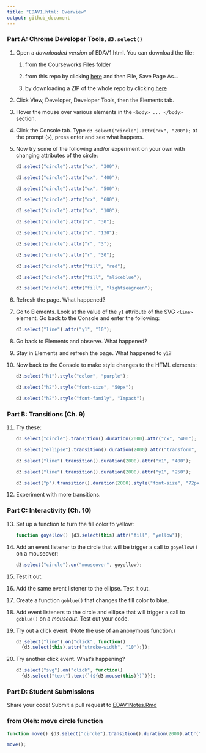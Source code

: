 ```yaml
---
title: "EDAV1.html: Overview"
output: github_document
---
```

### Part A: Chrome Developer Tools, `d3.select()`

@. Open a *downloaded version* of EDAV1.html. You can download the file:

    1. from the Courseworks Files folder
    
    2. from this repo by clicking  [here](https://raw.githubusercontent.com/jtr13/EDAV/master/D3/EDAV1.html) and then File, Save Page As...
    
    3. by downloading a ZIP of the whole repo by clicking [here](https://github.com/jtr13/EDAV/archive/master.zip)

@. Click View, Developer, Developer Tools, then the Elements tab.

@. Hover the mouse over various elements in the `<body> ... </body>` section.

@. Click the Console tab. Type `d3.select("circle").attr("cx", "200");` at the prompt (`>`), press enter and see what happens.

@. Now try some of the following and/or experiment on your own with changing attributes of the circle:

    ```javascript
    d3.select("circle").attr("cx", "300");

    d3.select("circle").attr("cx", "400");

    d3.select("circle").attr("cx", "500");

    d3.select("circle").attr("cx", "600");

    d3.select("circle").attr("cx", "100");

    d3.select("circle").attr("r", "30");

    d3.select("circle").attr("r", "130");

    d3.select("circle").attr("r", "3");

    d3.select("circle").attr("r", "30");

    d3.select("circle").attr("fill", "red");

    d3.select("circle").attr("fill", "aliceblue");

    d3.select("circle").attr("fill", "lightseagreen");
    ```

@. Refresh the page. What happened?

@. Go to Elements.  Look at the value of the `y1` attribute of the SVG `<line>` element. Go back to the Console and enter the following:

    ```javascript
    d3.select("line").attr("y1", "10");
    ```
    
@. Go back to Elements and observe.  What happened?   
@. Stay in Elements and refresh the page.  What happened to `y1`?

@. Now back to the Console to make style changes to the HTML elements:

    ```javascript
    d3.select("h1").style("color", "purple");
    
    d3.select("h2").style("font-size", "50px");
    
    d3.select("h2").style("font-family", "Impact");
```

### Part B: Transitions (Ch. 9)

@. Try these:

    ```javascript
    d3.select("circle").transition().duration(2000).attr("cx", "400");
    
    d3.select("ellipse").transition().duration(2000).attr("transform", "translate (400, 400)");
    
    d3.select("line").transition().duration(2000).attr("x1", "400");
    
    d3.select("line").transition().duration(2000).attr("y1", "250");
  
    d3.select("p").transition().duration(2000).style("font-size", "72px");
    ```

@. Experiment with more transitions.
    
### Part C: Interactivity (Ch. 10)

@. Set up a function to turn the fill color to yellow:

    ```javascript
    function goyellow() {d3.select(this).attr("fill", "yellow")};
    ```
    
@. Add an event listener to the circle that will be trigger a call to `goyellow()` on a mouseover:

    ```javascript
    d3.select("circle").on("mouseover", goyellow);
    ```
    
@. Test it out.

@. Add the same event listener to the ellipse.  Test it out.

@. Create a function `goblue()` that changes the fill color to blue.

@. Add event listeners to the circle and ellipse that will trigger a call to `goblue()` on a *mouseout*.  Test out your code.

@. Try out a click event. (Note the use of an anonymous function.)

    ```javascript
    d3.select("line").on("click", function()
      {d3.select(this).attr("stroke-width", "10");});
    ```

@. Try another click event. What's happening?

    ```javascript
    d3.select("svg").on("click", function()
      {d3.select("text").text(`(${d3.mouse(this)})`)});
    ```
    
### Part D: Student Submissions

Share your code! Submit a pull request to [EDAV1Notes.Rmd](EDAV1Notes.Rmd)

### from Oleh: move circle function

```javascript
function move() {d3.select("circle").transition().duration(2000).attr("cx", "400")};

move();
```
